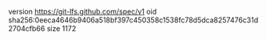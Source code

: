 version https://git-lfs.github.com/spec/v1
oid sha256:0eeca4646b9406a518bf397c450358c1538fc78d5dca8257476c31d2704cfb66
size 1172
